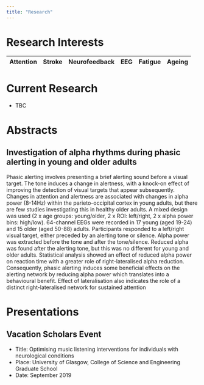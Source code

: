 ```yaml
---
title: "Research"
---
```


# Research Interests

Attention | Stroke | Neurofeedback | EEG |Fatigue | Ageing
----------|--------|---------------|-----|--------|-------

# Current Research

* TBC

# Abstracts

## Investigation of alpha rhythms during phasic alerting in young and older adults
Phasic alerting involves presenting a brief alerting sound before a visual target. The tone induces a change in alertness, with a knock-on effect of improving the detection of visual targets that appear subsequently. Changes in attention and alertness are associated with changes in alpha power (8-14Hz) within the parieto-occipital cortex in young adults, but there are few studies investigating this in healthy older adults. A mixed design was used (2 x age groups: young/older, 2 x ROI: left/right, 2 x alpha power bins: high/low). 64-channel EEGs were recorded in 17 young (aged 19-24) and 15 older (aged 50-88) adults. Participants responded to a left/right visual target, either preceded by an alerting tone or silence. Alpha power was extracted before the tone and after the tone/silence. Reduced alpha was found after the alerting tone, but this was no different for young and older adults. Statistical analysis showed an effect of reduced alpha power on reaction time with a greater role of right-lateralised alpha reduction. Consequently, phasic alerting induces some beneficial effects on the alerting network by reducing alpha power which translates into a behavioural benefit. Effect of lateralisation also indicates the role of a distinct right-lateralised network for sustained attention

# Presentations

## Vacation Scholars Event
* Title: Optimising music listening interventions for individuals with neurological conditions
* Place: University of Glasgow, College of Science and Engineering Graduate School
* Date: September 2019